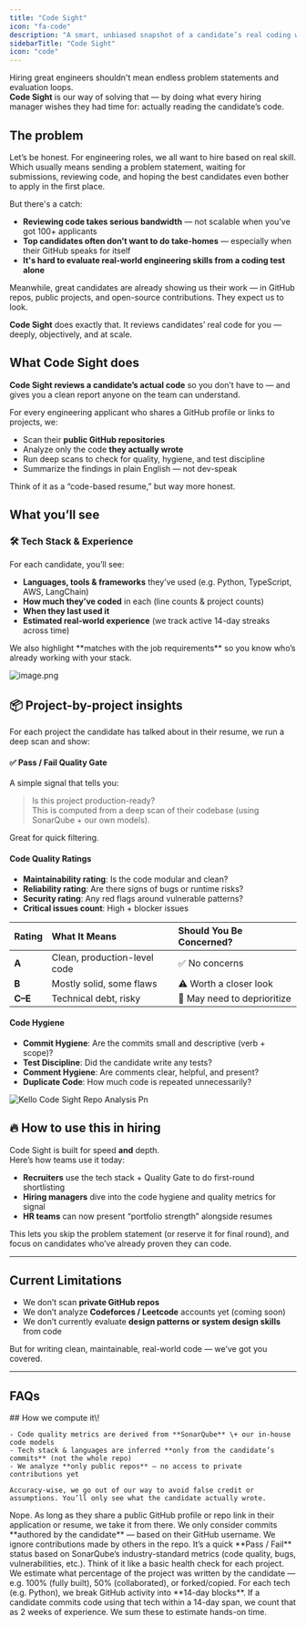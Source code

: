 ```yaml
---
title: "Code Sight"
icon: "fa-code"
description: "A smart, unbiased snapshot of a candidate’s real coding work"
sidebarTitle: "Code Sight"
icon: "code"
---
```


Hiring great engineers shouldn't mean endless problem statements and evaluation loops.\
**Code Sight** is our way of solving that — by doing what every hiring manager wishes they had time for: actually reading the candidate’s code.

## The problem

Let’s be honest. For engineering roles, we all want to hire based on real skill. Which usually means sending a problem statement, waiting for submissions, reviewing code, and hoping the best candidates even bother to apply in the first place.

But there's a catch:

- **Reviewing code takes serious bandwidth** — not scalable when you’ve got 100\+ applicants
- **Top candidates often don’t want to do take-homes** — especially when their GitHub speaks for itself
- **It's hard to evaluate real-world engineering skills from a coding test alone**

Meanwhile, great candidates are already showing us their work — in GitHub repos, public projects, and open-source contributions. They expect us to look.

**Code Sight** does exactly that. It reviews candidates’ real code for you — deeply, objectively, and at scale.

## What Code Sight does

**Code Sight reviews a candidate’s actual code** so you don’t have to — and gives you a clean report anyone on the team can understand.

For every engineering applicant who shares a GitHub profile or links to projects, we:

- Scan their **public GitHub repositories**
- Analyze only the code **they actually wrote**
- Run deep scans to check for quality, hygiene, and test discipline
- Summarize the findings in plain English — not dev-speak

Think of it as a “code-based resume,” but way more honest.

## What you’ll see

### 🛠️ Tech Stack & Experience

For each candidate, you’ll see:

- **Languages, tools & frameworks** they’ve used (e.g. Python, TypeScript, AWS, LangChain)
- **How much they’ve coded** in each (line counts & project counts)
- **When they last used it**
- **Estimated real-world experience** (we track active 14-day streaks across time)

<Tip>
  We also highlight **matches with the job requirements** so you know who’s already working with your stack.
</Tip>

![image.png](/images/image.png)

## 📦 Project-by-project insights

For each project the candidate has talked about in their resume, we run a deep scan and show:

#### ✅ Pass / Fail Quality Gate

A simple signal that tells you:

> Is this project production-ready?\
> This is computed from a deep scan of their codebase (using SonarQube \+ our own models).

Great for quick filtering.

#### Code Quality Ratings

- **Maintainability rating**: Is the code modular and clean?
- **Reliability rating**: Are there signs of bugs or runtime risks?
- **Security rating**: Any red flags around vulnerable patterns?
- **Critical issues count**: High \+ blocker issues

| Rating  | What It Means                | Should You Be Concerned?    |
| :------ | :--------------------------- | :-------------------------- |
| **A**   | Clean, production-level code | ✅ No concerns               |
| **B**   | Mostly solid, some flaws     | ⚠️ Worth a closer look      |
| **C–E** | Technical debt, risky        | 🚫 May need to deprioritize |

#### Code Hygiene

- **Commit Hygiene**: Are the commits small and descriptive (verb \+ scope)?
- **Test Discipline**: Did the candidate write any tests?
- **Comment Hygiene**: Are comments clear, helpful, and present?
- **Duplicate Code**: How much code is repeated unnecessarily?

![Kello Code Sight Repo Analysis Pn](/images/kello_code_sight_repo_analysis.png)

## 🔥 How to use this in hiring

Code Sight is built for speed **and** depth.\
Here’s how teams use it today:

- **Recruiters** use the tech stack \+ Quality Gate to do first-round shortlisting
- **Hiring managers** dive into the code hygiene and quality metrics for signal
- **HR teams** can now present “portfolio strength” alongside resumes

This lets you skip the problem statement (or reserve it for final round), and focus on candidates who’ve already proven they can code.

---

## Current Limitations

- We don’t scan **private GitHub repos**
- We don’t analyze **Codeforces / Leetcode** accounts yet (coming soon)
- We don’t currently evaluate **design patterns or system design skills** from code

But for writing clean, maintainable, real-world code — we’ve got you covered.

---

## FAQs

<AccordionGroup>
  <Accordion title="How we compute it" icon="sparkles">
    ## How we compute it\!

    - Code quality metrics are derived from **SonarQube** \+ our in-house code models
    - Tech stack & languages are inferred **only from the candidate’s commits** (not the whole repo)
    - We analyze **only public repos** — no access to private contributions yet

    Accuracy-wise, we go out of our way to avoid false credit or assumptions. You’ll only see what the candidate actually wrote.
  </Accordion>
  <Accordion title="Do candidates need to do anything to be evaluated?" icon="sparkles">
    Nope. As long as they share a public GitHub profile or repo link in their application or resume, we take it from there.
  </Accordion>
  <Accordion title="How do you determine what code the candidate wrote?">
    We only consider commits **authored by the candidate** — based on their GitHub username. We ignore contributions made by others in the repo.
  </Accordion>
  <Accordion title="What does the “Quality Gate” mean?">
    It’s a quick **Pass / Fail** status based on SonarQube’s industry-standard metrics (code quality, bugs, vulnerabilities, etc.). Think of it like a basic health check for each project.
  </Accordion>
  <Accordion title="What does “Ownership” mean in a project?">
    We estimate what percentage of the project was written by the candidate — e.g. 100% (fully built), 50% (collaborated), or forked/copied.
  </Accordion>
  <Accordion title="How do you calculate “equivalent experience”?">
    For each tech (e.g. Python), we break GitHub activity into **14-day blocks**. If a candidate commits code using that tech within a 14-day span, we count that as 2 weeks of experience. We sum these to estimate hands-on time.
  </Accordion>
</AccordionGroup>